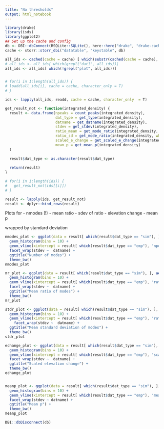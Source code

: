 ```yaml
---
title: "No thresholds"
output: html_notebook
---
```


```r
library(drake)
library(isds)
library(ggplot2)
## Set up the cache and config
db <- DBI::dbConnect(RSQLite::SQLite(), here::here("drake", "drake-cache.sqlite"))
cache <- storr::storr_dbi("datatable", "keystable", db)
```

```r

all_ids <- cached(cache = cache) [ which(substr(cached(cache = cache), 0, 2) == "id")]
# all_ids <- all_ids[ which(grepl("dat1", all_ids))]
all_ids <- all_ids[ which(!grepl("plot", all_ids))]


# for(i in 1:length(all_ids)) {
# loadd(all_ids[i], cache = cache, character_only = T)
# }

ids <- lapply(all_ids, readd, cache = cache, character_only  = T)
```

```r

get_result_not <- function(integrated_density) {
  result <- data.frame(npeaks = count_peaks(integrated_density),
                       dat_type = get_type(integrated_density),
                       datname = get_datname(integrated_density),
                       stdev = get_stdev(integrated_density),
                       ratio_mean = get_mode_ratio(integrated_density, what = "mean"),
                       ratio_sd = get_mode_ratio(integrated_density, what = "stdev"),
                       scaled_e_change = get_scaled_e_change(integrated_density),
                       mean_p = get_mean_p(integrated_density)
  )
  
  result$dat_type <- as.character(result$dat_type)
  
  return(result)
}

# for(i in 1:length(ids)) {
#   get_result_not(ids[[i]])
# }

result <- lapply(ids, get_result_not)
result <- dplyr::bind_rows(result)
```

Plots for
- nmodes (!)
- mean ratio
- sdev of ratio
- elevation change
- mean p

wrapped by standard deviation


```r
nmodes_plot <- ggplot(data = result[ which(result$dat_type == "sim"), ], aes(x = npeaks)) +
  geom_histogram(bins = 10) +
  geom_vline(xintercept = result[ which(result$dat_type == "emp"), "npeaks"], color = "red") + 
  facet_wrap(stdev ~  datname) +
  ggtitle("Number of modes") +
  theme_bw()
nmodes_plot

mr_plot <- ggplot(data = result[ which(result$dat_type == "sim"), ], aes(x = ratio_mean)) +
  geom_histogram(bins = 10) +
  geom_vline(xintercept = result[ which(result$dat_type == "emp"), "ratio_mean"], color = "red") + 
  facet_wrap(stdev ~  datname) +
  ggtitle("Mean ratio of modes") +
  theme_bw()
mr_plot

stdr_plot <- ggplot(data = result[ which(result$dat_type == "sim"), ], aes(x = ratio_sd)) +
  geom_histogram(bins = 10) +
  geom_vline(xintercept = result[ which(result$dat_type == "emp"), "ratio_sd"], color = "red") + 
    facet_wrap(stdev ~  datname) +
  ggtitle("Mean standard deviation of modes") +
  theme_bw()
stdr_plot

echange_plot <- ggplot(data = result[ which(result$dat_type == "sim"), ], aes(x = scaled_e_change)) +
  geom_histogram(bins = 10) +
  geom_vline(xintercept = result[ which(result$dat_type == "emp"), "scaled_e_change"], color = "red") + 
  facet_wrap(stdev ~  datname) +
  ggtitle("Scaled elevation change") +
  theme_bw()
echange_plot


meanp_plot <- ggplot(data = result[ which(result$dat_type == "sim"), ], aes(x = mean_p)) +
  geom_histogram(bins = 10) +
  geom_vline(xintercept = result[ which(result$dat_type == "emp"), "mean_p"], color = "red") + 
  facet_wrap(stdev ~ datname) +
  ggtitle("Mean p") +
  theme_bw()
meanp_plot


```

```r
DBI::dbDisconnect(db)
```
